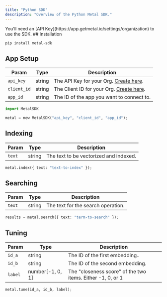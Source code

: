 ```yaml
---
title: "Python SDK"
description: "Overview of the Python Metal SDK."
---
```


<Note>
  You'll need an [API Key](https://app.getmetal.io/settings/organization) to use
  the SDK.
</Note>
## Installation

```bash
pip install metal-sdk
```

## App Setup

| Param       | Type   | Description                                                                               |
| ----------- | ------ | ----------------------------------------------------------------------------------------- |
| `api_key`   | string | The API Key for your Org. [Create here](https://app.getmetal.io/settings/organization).   |
| `client_id` | string | The Client ID for your Org. [Create here](https://app.getmetal.io/settings/organization). |
| `app_id`    | string | The ID of the app you want to connect to.                                                 |

```python
import MetalSDK

metal = new MetalSDK("api_key", "client_id", "app_id");
```

## Indexing

| Param  | Type   | Description                            |
| ------ | ------ | -------------------------------------- |
| `text` | string | The text to be vectorized and indexed. |

```python
metal.index({ text: "text-to-index" });
```

## Searching

| Param  | Type   | Description                        |
| ------ | ------ | ---------------------------------- |
| `text` | string | The text for the search operation. |

```python
results = metal.search({ text: "term-to-search" });
```

## Tuning

| Param   | Type             | Description                                                |
| ------- | ---------------- | ---------------------------------------------------------- |
| `id_a`  | string           | The ID of the first embedding..                            |
| `id_b`  | string           | The ID of the second embedding.                            |
| `label` | number[-1, 0, 1] | The "closeness score" of the two items. Either -1, 0, or 1 |

```python
metal.tune(id_a, id_b, label);
```
